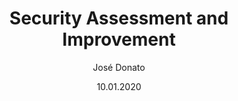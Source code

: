 ---
title: Security Assessment and Improvement
type: article
author: José Donato
file: /CSAM_A2.pdf
snippet: Pentesting a vulnerable linux machine and patching it
date: '10.01.2020'
---